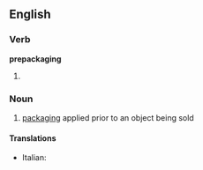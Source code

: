 ==English==

===Verb===
'''prepackaging'''

# {{present participle of|[[prepackage]]}}

===Noun===
{{en-noun|-}}

# [[packaging]] applied prior to an object being sold

====Translations====
{{top}}
* Italian: {{t-|it|preconfezionamento|m}}
{{mid}}

{{bottom}}